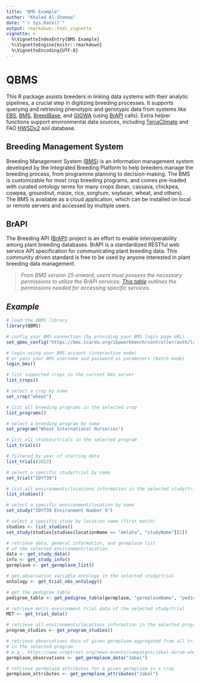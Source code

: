 ```yaml
---
title: "BMS Example"
author: "Khaled Al-Shamaa"
date: "`r Sys.Date()`"
output: rmarkdown::html_vignette
vignette: >
  %\VignetteIndexEntry{BMS Example}
  %\VignetteEngine{knitr::rmarkdown}
  %\VignetteEncoding{UTF-8}
---
```


# QBMS
<!-- https://shields.io/ -->
This R package assists breeders in linking data systems with their analytic pipelines, a crucial step in digitizing breeding processes. It supports querying and retrieving phenotypic and genotypic data from systems like [EBS](https://ebs.excellenceinbreeding.org/), [BMS](https://bmspro.io/), [BreedBase](https://breedbase.org), and [GIGWA](https://github.com/SouthGreenPlatform/Gigwa2) (using [BrAPI](https://brapi.org/) calls). Extra helper functions support environmental data sources, including [TerraClimate](https://www.climatologylab.org/terraclimate.html) and FAO [HWSDv2](https://gaez.fao.org/pages/hwsd) soil database.

## Breeding Management System
Breeding Management System ([BMS](https://bmspro.io/)) is an information management system developed by the Integrated Breeding Platform to help breeders manage the breeding process, from programme planning to decision-making. The BMS is customizable for most crop breeding programs, and comes pre-loaded with curated ontology terms for many crops (bean, cassava, chickpea, cowpea, groundnut, maize, rice, sorghum, soybean, wheat, and others). The BMS is available as a cloud application, which can be installed on local or remote servers and accessed by multiple users.

## BrAPI
The Breeding API ([BrAPI](https://brapi.org/)) project is an effort to enable interoperability among plant breeding databases. BrAPI is a standardized RESTful web service API specification for communicating plant breeding data. This community driven standard is free to be used by anyone interested in plant breeding data management.

> _From BMS version 25 onward, users must possess the necessary permissions to utilize the BrAPI services. [This table](https://ibplatform.atlassian.net/wiki/spaces/BMS/pages/2870968321/v25+BMS+permissions+required+for+using+BrAPI+services) outlines the permissions needed for accessing specific services._

## _Example_
```r
# load the QBMS library
library(QBMS)

# config your BMS connection (by providing your BMS login page URL)
set_qbms_config("https://bms.icarda.org/ibpworkbench/controller/auth/login")

# login using your BMS account (interactive mode)
# or pass your BMS username and password as parameters (batch mode)
login_bms()

# list supported crops in the current bms server
list_crops()

# select a crop by name
set_crop("wheat")

# list all breeding programs in the selected crop
list_programs()

# select a breeding program by name
set_program("Wheat International Nurseries")

# list all studies/trials in the selected program
list_trials()

# filtered by year of starting date
list_trials(2022)

# select a specific study/trial by name
set_trial("IDYT39")

# list all environments/locations information in the selected study/trial
list_studies()

# select a specific environment/location by name
set_study("IDYT39 Environment Number 9")

# select a specific study by location name (first match)
studies <- list_studies()
set_study(studies[studies$locationName == "Amlaha", "studyName"][1])

# retrieve data, general information, and germplasm list 
# of the selected environment/location
data <- get_study_data()
info <- get_study_info()
germplasm <- get_germplasm_list()

# get observation variable ontology in the selected study/trial
ontology <- get_trial_obs_ontology()

# get the pedigree table
pedigree_table <- get_pedigree_table(germplasm, "germplasmName", "pedigree")

# retrieve multi-environment trial data of the selected study/trial
MET <- get_trial_data()

# retrieve all environments/locations information in the selected program
program_studies <- get_program_studies()

# retrieve observations data of given germplasm aggregated from all trials 
# in the selected program
# e.g., https://www.croptrust.org/news-events/campaigns/jabal-durum-wheat-variety/
germplasm_observations <- get_germplasm_data("Jabal")

# retrieve germplasm attributes for a given germplasm in a crop
germplasm_attributes <- get_germplasm_attributes("Jabal")

```